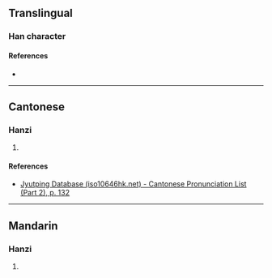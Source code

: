 {{character info/new}}
==Translingual==

===Han character===
{{Han char|rn=75|rad=木|as=12|sn=16|four=|canj=DTWK|ids=⿰木奠}}

====References====
* {{Han ref|kx=0552.110|dkj=15507|dj=0941.030|hdz=21294.010|uh=6A42|ud=27202}}

----

==Cantonese==

===Hanzi===
{{yue-hanzi|jyut=[[din6]]|y=din6}}

# {{rfdef|yue|sort=木12}}

====References====
* [http://www.iso10646hk.net/jp/document/download.jsp Jyutping Database (iso10646hk.net) - Cantonese Pronunciation List (Part 2), p. 132]

----

==Mandarin==

===Hanzi===
{{cmn-hanzi|pin=[[diàn]] ([[dian4]])|wg=tien<sup>4</sup>}}

# {{rfdef|cmn|sort=木12}}